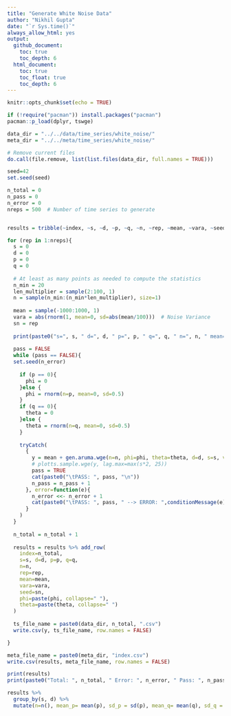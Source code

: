 ```yaml
---
title: "Generate White Noise Data"
author: "Nikhil Gupta"
date: "`r Sys.time()`"
always_allow_html: yes
output:
  github_document:
    toc: true
    toc_depth: 6
  html_document:
    toc: true
    toc_float: true
    toc_depth: 6
---
```



```r
knitr::opts_chunk$set(echo = TRUE)
```


```r
if (!require("pacman")) install.packages("pacman")
pacman::p_load(dplyr, tswge)
```

```r
data_dir = "../../data/time_series/white_noise/"
meta_dir = "../../meta/time_series/white_noise/"
```


```r
# Remove current files
do.call(file.remove, list(list.files(data_dir, full.names = TRUE)))
```

```r
seed=42
set.seed(seed)

n_total = 0
n_pass = 0
n_error = 0
nreps = 500  # Number of time series to generate


results = tribble(~index, ~s, ~d, ~p, ~q, ~n, ~rep, ~mean, ~vara, ~seed, ~phi, ~theta)

for (rep in 1:nreps){
  s = 0
  d = 0
  p = 0
  q = 0
      
  # At least as many points as needed to compute the statistics
  n_min = 20
  len_multiplier = sample(2:100, 1)
  n = sample(n_min:(n_min*len_multiplier), size=1)
  
  mean = sample(-1000:1000, 1)
  vara = abs(rnorm(1, mean=0, sd=abs(mean/100)))  # Noise Variance
  sn = rep
  
  print(paste0("s=", s, " d=", d, " p=", p, " q=", q, " n=", n, " mean=", mean, " vara=", vara, " rep=",  rep, " sn=",  sn))
  
  pass = FALSE
  while (pass == FALSE){
  set.seed(n_error)
  
    if (p == 0){
      phi = 0
    }else {
      phi = rnorm(n=p, mean=0, sd=0.5)  
    }
    if (q == 0){
      theta = 0
    }else {
      theta = rnorm(n=q, mean=0, sd=0.5)
    }
    
    tryCatch(
      {
        y = mean + gen.aruma.wge(n=n, phi=phi, theta=theta, d=d, s=s, vara=vara, sn=sn, plot=FALSE)
        # plotts.sample.wge(y, lag.max=max(s*2, 25))
        pass = TRUE
        cat(paste0("\tPASS: ", pass, "\n"))
        n_pass = n_pass + 1
      }, error=function(e){
        n_error <<- n_error + 1
        cat(paste0("\tPASS: ", pass, " --> ERROR: ",conditionMessage(e), "\n"))
      }
    )
  }
  
  n_total = n_total + 1
  
  results = results %>% add_row(
    index=n_total,
    s=s, d=d, p=p, q=q,
    n=n,
    rep=rep,
    mean=mean,
    vara=vara,
    seed=sn,
    phi=paste(phi, collapse=" "),
    theta=paste(theta, collapse=" ")
  ) 
  
  ts_file_name = paste0(data_dir, n_total, ".csv")
  write.csv(y, ts_file_name, row.names = FALSE)

}

```

```r
meta_file_name = paste0(meta_dir, "index.csv")
write.csv(results, meta_file_name, row.names = FALSE)
```

```r
print(results)
print(paste0("Total: ", n_total, " Error: ", n_error, " Pass: ", n_pass))
```

```r
results %>% 
  group_by(s, d) %>% 
  mutate(n=n(), mean_p= mean(p), sd_p = sd(p), mean_q= mean(q), sd_q = sd(q))
```

